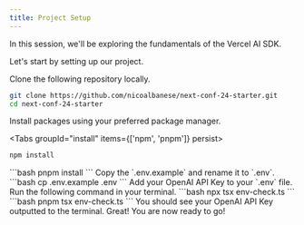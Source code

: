 ```yaml
---
title: Project Setup
---
```



In this session, we'll be exploring the fundamentals of the Vercel AI SDK.

Let's start by setting up our project.

<Steps>
<Step>
Clone the following repository locally.

```bash
git clone https://github.com/nicoalbanese/next-conf-24-starter.git
cd next-conf-24-starter
```
</Step>

<Step>
Install packages using your preferred package manager.

<Tabs groupId="install" items={['npm', 'pnpm']} persist>
  <Tab value="npm">
  ```bash
  npm install
  ```
  </Tab>
  <Tab value="pnpm">
  ```bash
  pnpm install
  ```
  </Tab>
</Tabs>
</Step>
<Step>
Copy the `.env.example` and rename it to `.env`.
```bash
cp .env.example .env
```
</Step>
<Step>
Add your OpenAI API Key to your `.env` file.

<Keys session="openai" />

</Step>
<Step>
Run the following command in your terminal.
<Tabs groupId="install" items={['npm', 'pnpm']} persist>
  <Tab value="npm">
  ```bash
  npx tsx env-check.ts
  ```
  </Tab>
  <Tab value="pnpm">
  ```bash
  pnpm tsx env-check.ts
  ```
  </Tab>
</Tabs>
You should see your OpenAI API Key outputted to the terminal.
</Step>
</Steps>
Great! You are now ready to go!